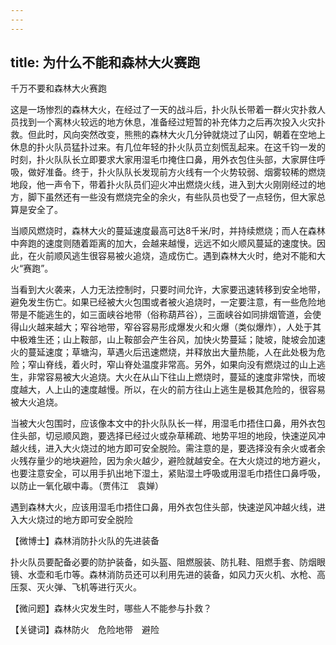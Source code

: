 ```yaml
---
---
---
```

title: 为什么不能和森林大火赛跑
---




千万不要和森林大火赛跑



这是一场惨烈的森林大火，在经过了一天的战斗后，扑火队长带着一群火灾扑救人员找到一个离林火较远的地方休息，准备经过短暂的补充体力之后再次投入火灾扑救。但此时，风向突然改变，熊熊的森林大火几分钟就烧过了山冈，朝着在空地上休息的扑火队员猛扑过来。有几位年轻的扑火队员立刻慌乱起来。在这千钧一发的时刻，扑火队队长立即要求大家用湿毛巾掩住口鼻，用外衣包住头部，大家屏住呼吸，做好准备。终于，扑火队队长发现前方火线有一个火势较弱、烟雾较稀的燃烧地段，他一声令下，带着扑火队员们迎火冲出燃烧火线，进入到大火刚刚经过的地方，脚下虽然还有一些没有燃烧完全的余火，有些队员也受了一点轻伤，但大家总算是安全了。

当顺风燃烧时，森林大火的蔓延速度最高可达8千米/时，并持续燃烧；而人在森林中奔跑的速度则随着距离的加大，会越来越慢，远远不如火顺风蔓延的速度快。因此，在火前顺风逃生很容易被火追烧，造成伤亡。遇到森林大火时，绝对不能和大火“赛跑”。

当看到大火袭来，人力无法控制时，只要时间允许，大家要迅速转移到安全地带，避免发生伤亡。如果已经被大火包围或者被火追烧时，一定要注意，有一些危险地带是不能逃生的，如三面峡谷地带（俗称葫芦谷），三面峡谷如同排烟管道，会使得山火越来越大；窄谷地带，窄谷容易形成爆发火和火爆（类似爆炸），人处于其中极难生还；山上鞍部，山上鞍部会产生谷风，加快火势蔓延；陡坡，陡坡会加速火的蔓延速度；草塘沟，草遇火后迅速燃烧，并释放出大量热能，人在此处极为危险；窄山脊线，着火时，窄山脊处温度非常高。另外，如果向没有燃烧过的山上逃生，非常容易被大火追烧。大火在从山下往山上燃烧时，蔓延的速度非常快，而坡度越大，人上山的速度越慢。所以，在火的前方往山上逃生是极其危险的，很容易被大火追烧。

当被大火包围时，应该像本文中的扑火队队长一样，用湿毛巾捂住口鼻，用外衣包住头部，切忌顺风跑，要选择已经过火或杂草稀疏、地势平坦的地段，快速逆风冲越火线，进入大火烧过的地方即可安全脱险。需注意的是，要选择没有余火或者余火残存量少的地块避险，因为余火越少，避险就越安全。在大火烧过的地方避火，也要注意安全，可以用手扒出地下湿土，紧贴湿土呼吸或用湿毛巾捂住口鼻呼吸，以防止一氧化碳中毒。（贾伟江　袁婵）

遇到森林大火，应该用湿毛巾捂住口鼻，用外衣包住头部，快速逆风冲越火线，进入大火烧过的地方即可安全脱险





【微博士】森林消防扑火队的先进装备

扑火队员要配备必要的防护装备，如头盔、阻燃服装、防扎鞋、阻燃手套、防烟眼镜、水壶和毛巾等。森林消防员还可以利用先进的装备，如风力灭火机、水枪、高压泵、灭火弹、飞机等进行灭火。



【微问题】森林火灾发生时，哪些人不能参与扑救？

【关键词】森林防火　危险地带　避险